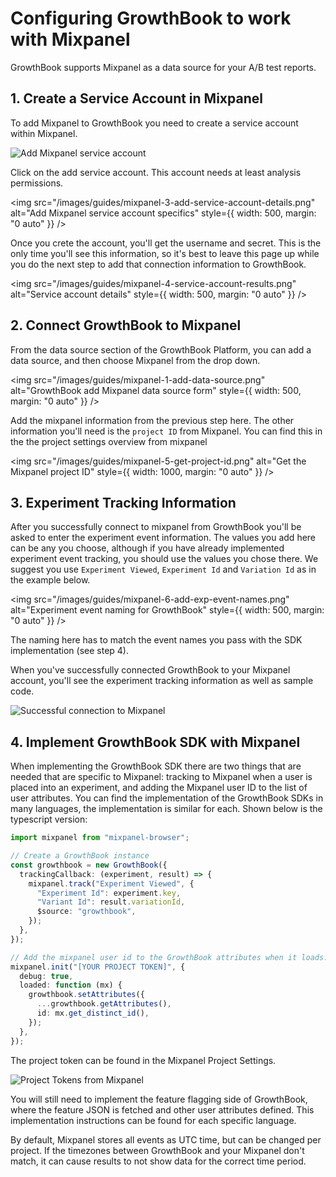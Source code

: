 # Configuring GrowthBook to work with Mixpanel

GrowthBook supports Mixpanel as a data source for your A/B test reports.

## 1. Create a Service Account in Mixpanel

To add Mixpanel to GrowthBook you need to create a service account within Mixpanel.

<img
  src="/images/guides/mixpanel-2-add-service-account.png"
  alt="Add Mixpanel service account"
/>

Click on the add service account. This account needs at least analysis permissions.

<img
  src="/images/guides/mixpanel-3-add-service-account-details.png"
  alt="Add Mixpanel service account specifics"
  style={{ width: 500, margin: "0 auto" }}
/>

Once you crete the account, you'll get the username and secret. This is the only time you'll see this information, so
it's best to leave this page up while you do the next step to add that connection information to GrowthBook.

<img
  src="/images/guides/mixpanel-4-service-account-results.png"
  alt="Service account details"
  style={{ width: 500, margin: "0 auto" }}
/>

## 2. Connect GrowthBook to Mixpanel

From the data source section of the GrowthBook Platform, you can add a data source, and then choose Mixpanel from the
drop down.

<img
  src="/images/guides/mixpanel-1-add-data-source.png"
  alt="GrowthBook add Mixpanel data source form"
  style={{ width: 500, margin: "0 auto" }}
/>

Add the mixpanel information from the previous step here. The other information you'll need is the `project ID` from
Mixpanel. You can find this in the the project settings overview from mixpanel

<img
  src="/images/guides/mixpanel-5-get-project-id.png"
  alt="Get the Mixpanel project ID"
  style={{ width: 1000, margin: "0 auto" }}
/>

## 3. Experiment Tracking Information

After you successfully connect to mixpanel from GrowthBook you'll be asked to enter the experiment event information.
The values you add here can be any you choose, although if you have already implemented experiment event tracking, you
should use the values you chose there. We suggest you use `Experiment Viewed`, `Experiment Id` and `Variation Id` as
in the example below.

<img
  src="/images/guides/mixpanel-6-add-exp-event-names.png"
  alt="Experiment event naming for GrowthBook"
  style={{ width: 500, margin: "0 auto" }}
/>

The naming here has to match the event names you pass with the SDK implementation (see step 4).

When you've successfully connected GrowthBook to your Mixpanel account, you'll see the experiment tracking information
as well as sample code.

<img
  src="/images/guides/mixpanel-8-successful-connection.png"
  alt="Successful connection to Mixpanel"
/>

## 4. Implement GrowthBook SDK with Mixpanel

When implementing the GrowthBook SDK there are two things that are needed that are specific to Mixpanel: tracking to
Mixpanel when a user is placed into an experiment, and adding the Mixpanel user ID to the list of user attributes.
You can find the implementation of the GrowthBook SDKs in many languages, the implementation is similar for each.
Shown below is the typescript version:

```ts
import mixpanel from "mixpanel-browser";

// Create a GrowthBook instance
const growthbook = new GrowthBook({
  trackingCallback: (experiment, result) => {
    mixpanel.track("Experiment Viewed", {
      "Experiment Id": experiment.key,
      "Variant Id": result.variationId,
      $source: "growthbook",
    });
  },
});

// Add the mixpanel user id to the GrowthBook attributes when it loads:
mixpanel.init("[YOUR PROJECT TOKEN]", {
  debug: true,
  loaded: function (mx) {
    growthbook.setAttributes({
      ...growthbook.getAttributes(),
      id: mx.get_distinct_id(),
    });
  },
});
```

The project token can be found in the Mixpanel Project Settings.

<img
  src="/images/guides/mixpanel-9-project-token.png"
  alt="Project Tokens from Mixpanel"
/>

You will still need to implement the feature flagging side of GrowthBook, where the feature JSON is fetched and other user
attributes defined. This implementation instructions can be found for each specific language.

<div class="bg-blue-50 py-3 mb-5 px-4 text-gray-600 border-l-8 border-blue-200 dark:bg-blue-800 dark:text-gray-50">
  By default, Mixpanel stores all events as UTC time, but can be changed per
  project. If the timezones between GrowthBook and your Mixpanel don't match, it
  can cause results to not show data for the correct time period.
</div>
